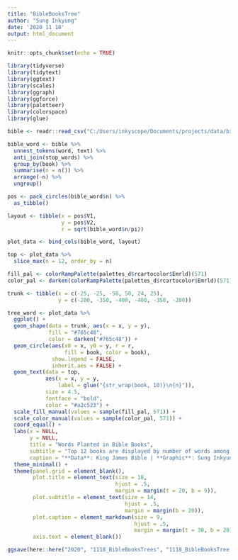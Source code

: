 ```yaml
---
title: "BibleBooksTree"
author: "Sung Inkyung"
date: '2020 11 18'
output: html_document
---
```


```r
knitr::opts_chunk$set(echo = TRUE)
```

```r
library(tidyverse)
library(tidytext)
library(ggtext)
library(scales)
library(ggraph)
library(ggforce)
library(paletteer)
library(colorspace)
library(glue)
```


```r
bible <- readr::read_csv("C:/Users/inkyscope/Documents/projects/data/bible_kjv_new.csv")
```


```r
bible_word <- bible %>% 
  unnest_tokens(word, text) %>% 
  anti_join(stop_words) %>% 
  group_by(book) %>% 
  summarise(n = n()) %>% 
  arrange(-n) %>% 
  ungroup() 
```


```r
pos <- pack_circles(bible_word$n) %>% 
  as_tibble()

layout <- tibble(x = pos$V1,
                 y = pos$V2,
                 r = sqrt(bible_word$n/pi))

plot_data <- bind_cols(bible_word, layout) 

top <- plot_data %>% 
  slice_max(n = 12, order_by = n)

```


```r
fill_pal <- colorRampPalette(palettes_d$rcartocolor$Emrld)(571)
color_pal <- darken(colorRampPalette(palettes_d$rcartocolor$Emrld)(571))

trunk <- tibble(x = c(-25, -25, -50, 50, 24, 25),
                y = c(-200, -350, -400, -400, -350, -200))

```

```r
tree_word <- plot_data %>% 
  ggplot() +
  geom_shape(data = trunk, aes(x = x, y = y), 
             fill = "#765c48", 
             color = darken("#765c48")) +
  geom_circle(aes(x0 = x, y0 = y, r = r, 
                  fill = book, color = book), 
              show.legend = FALSE, 
              inherit.aes = FALSE) +
  geom_text(data = top, 
            aes(x = x, y = y, 
                label = glue("{str_wrap(book, 10)}\n{n}")), 
            size = 4.5,
            fontface = "bold",
            color = "#a2c523") +
  scale_fill_manual(values = sample(fill_pal, 571)) +
  scale_color_manual(values = sample(color_pal, 571)) +
  coord_equal() +
  labs(x = NULL,
       y = NULL,
       title = "Words Planted in Bible Books",
       subtitle = "Top 12 books are displayed by number of words among 66 books",
       caption = "**Data**: King James Bible | **Graphic**: Sung Inkyung") +
  theme_minimal() +
  theme(panel.grid = element_blank(),
        plot.title = element_text(size = 18, 
                                  hjust = .5,
                                  margin = margin(t = 20, b = 9)),
        plot.subtitle = element_text(size = 14,
                                     hjust = .5,
                                     margin = margin(b = 20)),
        plot.caption = element_markdown(size = 9,
                                        hjust = .5,
                                        margin = margin(t = 30, b = 20)),
        axis.text = element_blank())

ggsave(here::here("2020", "1118_BibleBooksTrees", "1118_BibleBooksTree.png"), width = 25, height = 25, units = "cm")
  
```

